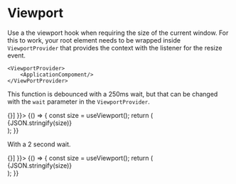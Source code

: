 

<Meta title="Hooks/Viewport"/>

# Viewport

Use a the viewport hook when requiring the size of the current window.  For this
to work, your root element needs to be wrapped inside `ViewportProvider` that
provides the context with the listener for the resize event.

```
<ViewportProvider>
    <ApplicationCompoment/>
</ViewPortProvider>
```

This function is debounced with a 250ms wait, but that can be changed with the
`wait` parameter in the `ViewportProvider`.

<Preview>
    <Story name="Basic" parameters={{ decorators: [(Story) => <ViewportProvider>{<Story/>}</ViewportProvider>] }}>
        {() => {
            const size = useViewport();
            return (<div>{JSON.stringify(size)}</div>);
        }}
    </Story>
</Preview>

With a 2 second wait.

<Preview>
    <Story name="With Wait" parameters={{ decorators: [(Story) => <ViewportProvider wait={2000}>{<Story/>}</ViewportProvider>] }}>
        {() => {
            const size = useViewport();
            return (<div>{JSON.stringify(size)}</div>);
        }}
    </Story>
</Preview>